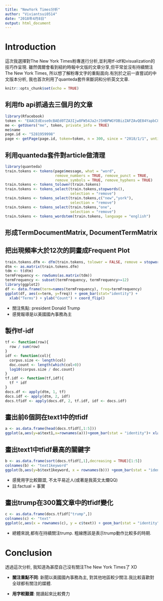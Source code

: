 ---
title: "NewYork Times分析"
author: "Viviantsui0514"
date: "2018年4月8日"
output: html_document
---
# Introduction

這次我選擇對The New York Times粉專進行分析,並利用tf-idf和visualization的技巧作呈現.
雖然偶爾會看到紐約時報中文版的文章分享,但平常並沒有持續關注The New York Times, 所以想了解粉專文字的重點面向.有別於之前一直嘗試的中文版本分析, 我也首次利用了quanteda套件來斷詞和分析英文文章.




```{r setup, include=FALSE}
knitr::opts_chunk$set(echo = TRUE)
```

## 利用fb api抓過去三個月的文章
```{r}
library(Rfacebook)
token <- "EAACEdEose0cBAEd0TZA3Ijw8FW54Ja2rJ5HBPWGYOBizZAFZAvQE84YapbC8o7I5Q3ZAy4Bw5irguuKyGYdSYPEZAcoPLnZCHql5E2CcK9TDlN4F6WM2dxFm5angp0a2GkoWke1BdVhavaB23cAom5U25sO5I9ycIwtD5PVhTXjSZBsfZAs7P6M8sIg8ZBAkBrLSWZB3SrcFlEzwZDZD"
me <- getUsers("me", token, private_info = TRUE)
me$name
page.id <- "5281959998" 
page <- getPage(page.id, token=token, n = 300, since = "2018/1/1", until = "2018/4/1")
```
 
## 利用quanteda套件對article做清理
```{r}
library(quanteda)
train.tokens <- tokens(page$message, what = "word",
                       remove_numbers = TRUE, remove_punct = TRUE,
                       remove_symbols = TRUE, remove_hyphens = TRUE)
train.tokens <- tokens_tolower(train.tokens)
train.tokens <- tokens_select(train.tokens,stopwords(),
                              selection = "remove")
train.tokens <- tokens_select(train.tokens,c("new","york"),
                              selection = "remove")
train.tokens <- tokens_select(train.tokens,"one",
                              selection = "remove")
train.tokens <- tokens_wordstem(train.tokens, language = "english")
```

## 形成TermDocumentMatrix, DocumentTermMatrix 
## 把出現頻率大於12次的詞畫成Frequent Plot
```{r}
train.tokens.dfm <- dfm(train.tokens, tolower = FALSE, remove = stopwords())
dtm <- as.matrix(train.tokens.dfm)
tdm <- t(dtm)
termFrequency <- rowSums(as.matrix(tdm))
termFrequency <- subset(termFrequency, termFrequency>=12)
library(ggplot2)
df <- data.frame(term=names(termFrequency), freq=termFrequency)
ggplot(df, aes(x=term, y=freq)) + geom_bar(stat="identity") +
  xlab("Terms") + ylab("Count") + coord_flip()

```

* 關注焦點: president Donald Trump
* 感覺報導是以美國國內事務為主

## 製作tf-idf
```{r}
tf <- function(row){
  row / sum(row)
}
idf <- function(col){
  corpus.size <- length(col)
  doc.count <- length(which(col>0))
  log10(corpus.size / doc.count)
}
tf.idf <- function(tf,idf){
  tf * idf
}
docs.df <- apply(dtm, 1, tf)
docs.idf <- apply(dtm, 2, idf)
docs.tfidf <- apply(docs.df, 2, tf.idf, idf <- docs.idf)
```

## 畫出前6個詞在text1中的tfidf
```{r}
a <- as.data.frame(head(docs.tfidf[,1:5]))
ggplot(a,aes(y=a$text1,x=rownames(a)))+geom_bar(stat = "identity")+ xlab("word")+ ylab("TFIDF")
```

## 畫出text1中tfidf最高的關鍵字
```{r}
b <- as.data.frame(sort(docs.tfidf[,1],decreasing = TRUE)[1:5])
colnames(b) <- "text1keyword"
ggplot(b,aes(y=b$text1keyword, x = rownames(b))) +geom_bar(stat = "identity")+ xlab("word")+ ylab("TFIDF")+ coord_flip()
```

* 感覺用字比較艱澀, 不太平易近人(或著是我英文太爛QQ)
* 註:factual  = 事實

## 畫出trump在300篇文章中的tfidf變化

```{r}
c <- as.data.frame(docs.tfidf["trump",])
colnames(c) <- "text"
ggplot(c,aes(x = rownames(c), y = c$text)) + geom_bar(stat = "identity")+ xlab("text")+ ylab("TFIDF")
```

* 總體來說,都有在持續關注trump.
  粗線應該是表示trump動作比較多的時期.
  
# Conclusion
透過這次分析, 我知道為甚麼自己沒有關注The New York Times了 XD

* **關注重點不同**: 新聞以美國國內事務為主, 對其他地區較少關注.我比較喜歡對全球都有關注的媒體.

* **用字較艱澀**: 閱讀起來比較費力

